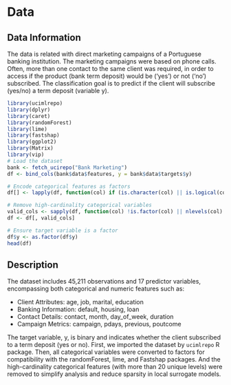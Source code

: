 # Data

## Data Information
The data is related with direct marketing campaigns of a Portuguese banking institution. The marketing campaigns were based on phone calls. Often, more than one contact to the same client was required, in order to access if the product (bank term deposit) would be ('yes') or not ('no') subscribed. 
The classification goal is to predict if the client will subscribe (yes/no) a term deposit (variable y).

```r
library(ucimlrepo)
library(dplyr)
library(caret)
library(randomForest)
library(lime)
library(fastshap)
library(ggplot2)
library(Matrix)
library(vip)
# Load the dataset
bank <- fetch_ucirepo("Bank Marketing")
df <- bind_cols(bank$data$features, y = bank$data$targets$y)

# Encode categorical features as factors
df[] <- lapply(df, function(col) if (is.character(col) || is.logical(col)) as.factor(col) else col)

# Remove high-cardinality categorical variables
valid_cols <- sapply(df, function(col) !is.factor(col) || nlevels(col) <= 20)
df <- df[, valid_cols]

# Ensure target variable is a factor
df$y <- as.factor(df$y)
head(df)
```

## Description

The dataset includes 45,211 observations and 17 predictor variables, encompassing both categorical and numeric features such as:

-   Client Attributes: age, job, marital, education
-   Banking Information: default, housing, loan
-   Contact Details: contact, month, day_of_week, duration
-   Campaign Metrics: campaign, pdays, previous, poutcome

The target variable, y, is binary and indicates whether the client subscribed to a term deposit (yes or no). First, we imported the dataset by `ucimlrepo` R package. Then, all categorical variables were converted to factors for compatibility with the randomForest, lime, and Fastshap packages. And the high-cardinality categorical features (with more than 20 unique levels) were removed to simplify analysis and reduce sparsity in local surrogate models.


